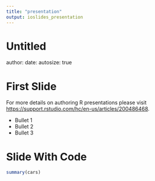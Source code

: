 ```yaml
---
title: "presentation"
output: ioslides_presentation
---
```


Untitled
========================================================
author:
date:
autosize: true


First Slide
========================================================

For more details on authoring R presentations please visit <https://support.rstudio.com/hc/en-us/articles/200486468>.

- Bullet 1
- Bullet 2
- Bullet 3

Slide With Code
========================================================

```r
summary(cars)
```


